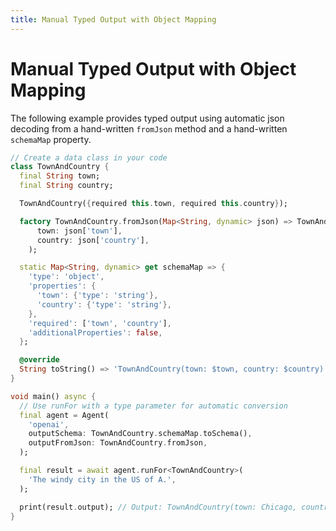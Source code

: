 ```yaml
---
title: Manual Typed Output with Object Mapping
---
```


# Manual Typed Output with Object Mapping

The following example provides typed output using automatic json decoding from a
hand-written `fromJson` method and a hand-written `schemaMap` property.

```dart
// Create a data class in your code
class TownAndCountry {
  final String town;
  final String country;

  TownAndCountry({required this.town, required this.country});

  factory TownAndCountry.fromJson(Map<String, dynamic> json) => TownAndCountry(
      town: json['town'],
      country: json['country'],
    );

  static Map<String, dynamic> get schemaMap => {
    'type': 'object',
    'properties': {
      'town': {'type': 'string'},
      'country': {'type': 'string'},
    },
    'required': ['town', 'country'],
    'additionalProperties': false,
  };

  @override
  String toString() => 'TownAndCountry(town: $town, country: $country)';
}

void main() async {
  // Use runFor with a type parameter for automatic conversion
  final agent = Agent(
    'openai',
    outputSchema: TownAndCountry.schemaMap.toSchema(),
    outputFromJson: TownAndCountry.fromJson,
  );

  final result = await agent.runFor<TownAndCountry>(
    'The windy city in the US of A.',
  );

  print(result.output); // Output: TownAndCountry(town: Chicago, country: US)
} 